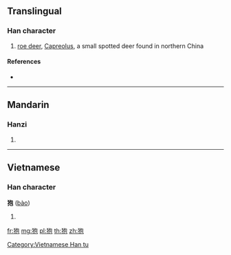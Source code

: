 {{character info/new}}
{{also|麅}}
==Translingual==

===Han character===
{{Han char|rn=94|rad=犬|as=05|sn=8|four=|canj=KHPRU|ids=⿰犭包}}

# [[roe deer]], [[Capreolus]], a small spotted deer found in northern China

====References====
* {{Han ref|kx=0708.240|dkj=20328|dj=1121.080|hdz=21341.080|uh=72CD|ud=29389}}

----

==Mandarin==

===Hanzi===
{{cmn-hanzi|pin=[[páo]] ([[pao2]]), [[xuè]] ([[xue4]])|wg=p'ao<sup>2</sup>, hsüeh<sup>4</sup>}}

# {{defn|lang=cmn|sort=犬05}}

----

==Vietnamese==

===Han character===
'''狍''' ([[bào]])

# {{defn|lang=vi}}

[[Category:Vietnamese Han tu]]

[[fr:狍]]
[[mg:狍]]
[[pl:狍]]
[[th:狍]]
[[zh:狍]]
